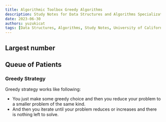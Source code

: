 ```yaml
---
title: Algorithmic Toolbox Greedy Algorithms
description: Study Notes for Data Structures and Algorithms Specialization
date: 2023-06-30
authors: yuzukicat
tags: [Data Structures, Algorithms, Study Notes, University of California San Diego]
---
```


## Largest number

## Queue of Patients

### Greedy Strategy

Greedy strategy works like following:

- You just make some greedy choice and then you reduce your problem to a smaller problem of the same kind.
- And then you iterate until your problem reduces or increases and there is nothing left to solve.
